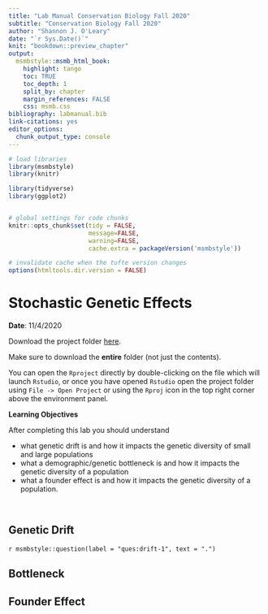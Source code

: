 ```yaml
---
title: "Lab Manual Conservation Biology Fall 2020"
subtitle: "Conservation Biology Fall 2020"
author: "Shannon J. O'Leary"
date: "`r Sys.Date()`"
knit: "bookdown::preview_chapter"
output:
  msmbstyle::msmb_html_book:
    highlight: tango
    toc: TRUE
    toc_depth: 1
    split_by: chapter
    margin_references: FALSE
    css: msmb.css
bibliography: labmanual.bib
link-citations: yes
editor_options: 
  chunk_output_type: console
---
```


```r

# load libraries
library(msmbstyle)
library(knitr)

library(tidyverse)
library(ggplot2)


# global settings for code chunks
knitr::opts_chunk$set(tidy = FALSE, 
                      message=FALSE, 
                      warning=FALSE,
                      cache.extra = packageVersion('msmbstyle'))

# invalidate cache when the tufte version changes
options(htmltools.dir.version = FALSE)

```

# Stochastic Genetic Effects

**Date**: 11/4/2020

Download the project folder [here](). 

Make sure to download the **entire** folder (not just the contents). 

You can open the `Rproject` directly by double-clicking on the file which will launch `Rstudio`, or once you have opened `Rstudio` open the project folder using `File -> Open Project` or using the `Rproj` icon in the top right corner above the environment panel.


**Learning Objectives**

After completing this lab you should understand

* what genetic drift is and how it impacts the genetic diversity of small and large populations
* what a demographic/genetic bottleneck is and how it impacts the genetic diversity of a population
* what a founder effect is and how it impacts the genetic diversity of a population.

<br>


## Genetic Drift


`r msmbstyle::question(label = "ques:drift-1", text = ".")`


## Bottleneck



## Founder Effect




